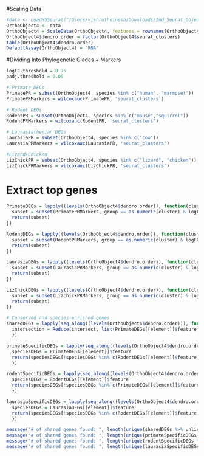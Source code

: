 #Scaling Data
```r
#data <- LoadH5Seurat("/Users/vishruthdinesh/Downloads/Ind_Seurat_Objects/CleanIntegratedObject.h5seurat")
OrthoObject4 <- data
OrthoObject4 = ScaleData(OrthoObject4, features = rownames(OrthoObject4))
OrthoObject4$dendro.order = factor(OrthoObject4$seurat_clusters)
table(OrthoObject4$dendro.order)
DefaultAssay(OrthoObject4) = "RNA"

```

#Dividing Into Phylogenetic Clades + Markers
```r
logFC.threshold = 0.75
padj.threshold = 0.05

# Primate DEGs
PrimatePR = subset(OrthoObject4, species %in% c("human", "marmoset"))
PrimatePRMarkers = wilcoxauc(PrimatePR, 'seurat_clusters')

# Rodent DEGs
RodentPR = subset(OrthoObject4, species %in% c("mouse","squirrel"))
RodentPRMarkers = wilcoxauc(RodentPR, 'seurat_clusters')

# Laurasiatherian DEGs
LaurasiaPR = subset(OrthoObject4, species %in% c("cow"))
LaurasiaPRMarkers = wilcoxauc(LaurasiaPR, 'seurat_clusters')

#Lizard+Chicken
LizChickPR = subset(OrthoObject4, species %in% c("lizard", "chicken"))
LizChickPRMarkers = wilcoxauc(LizChickPR, 'seurat_clusters')
```
# Extract top genes
```r

PrimateDEGs = lapply((levels(OrthoObject4$dendro.order)), function(cluster){
  subset = subset(PrimatePRMarkers, group == as.numeric(cluster) & logFC > logFC.threshold & padj < padj.threshold) %>% arrange(padj) 
  return(subset)
})

RodentDEGs = lapply((levels(OrthoObject4$dendro.order)), function(cluster){
  subset = subset(RodentPRMarkers, group == as.numeric(cluster) & logFC > logFC.threshold & padj < padj.threshold) %>% arrange(padj) 
  return(subset)
})

LaurasiaDEGs = lapply((levels(OrthoObject4$dendro.order)), function(cluster){
  subset = subset(LaurasiaPRMarkers, group == as.numeric(cluster) & logFC > logFC.threshold & padj < padj.threshold) %>% arrange(padj) 
  return(subset)
})

LizChickDEGs = lapply((levels(OrthoObject4$dendro.order)), function(cluster){
  subset = subset(LizChickPRMarkers, group == as.numeric(cluster) & logFC > logFC.threshold & padj < padj.threshold) %>% arrange(padj) 
  return(subset)
})

# Conserved and species-enriched genes
sharedDEGs = lapply(seq_along((levels(OrthoObject4$dendro.order))), function(element){
  intersection = Reduce(intersect, list(PrimateDEGs[[element]]$feature, RodentDEGs[[element]]$feature))
  })

primateSpecificDEGs = lapply(seq_along((levels(OrthoObject4$dendro.order))), function(element){
  speciesDEGs = PrimateDEGs[[element]]$feature
  return(speciesDEGs[!speciesDEGs %in% c(RodentDEGs[[element]]$feature, LaurasiaDEGs[[element]]$feature)])
  })

rodentSpecificDEGs = lapply(seq_along((levels(OrthoObject4$dendro.order))), function(element){
  speciesDEGs = RodentDEGs[[element]]$feature
  return(speciesDEGs[!speciesDEGs %in% c(PrimateDEGs[[element]]$feature, LaurasiaDEGs[[element]]$feature)])
  })

laurasiaSpecificDEGs = lapply(seq_along((levels(OrthoObject4$dendro.order))), function(element){
  speciesDEGs = LaurasiaDEGs[[element]]$feature
  return(speciesDEGs[!speciesDEGs %in% c(RodentDEGs[[element]]$feature, PrimateDEGs[[element]]$feature)])
  })

message("# of shared genes found: ", length(unique(sharedDEGs %>% unlist)))
message("# of shared genes found: ", length(unique(primateSpecificDEGs %>% unlist)))
message("# of shared genes found: ", length(unique(rodentSpecificDEGs %>% unlist)))
message("# of shared genes found: ", length(unique(laurasiaSpecificDEGs %>% unlist)))
```

